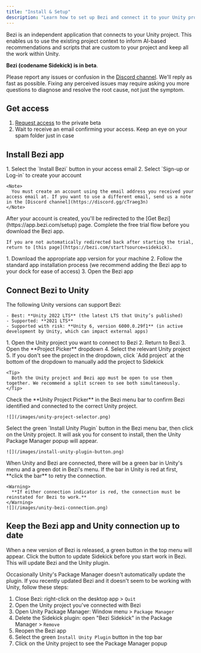 ```yaml
---
title: "Install & Setup"
description: "Learn how to set up Bezi and connect it to your Unity project."
---
```


Bezi is an independent application that connects to your Unity project. This enables us to use the existing project context to inform AI-based recommendations and scripts that are custom to your project and keep all the work within Unity.

**Bezi (codename Sidekick) is in beta**.

Please report any issues or confusion in the [Discord channel](https://discord.gg/xdSTX8JT8K). We'll reply as fast as possible. Fixing any perceived issues may require asking you more questions to diagnose and resolve the root cause, not just the symptom.

## Get access

1. [Request access](https://www.bezi.com/sidekick#form) to the private beta
2. Wait to receive an email confirming your access. Keep an eye on your spam folder just in case

## Install Bezi app

<Steps>
  <Step title="Create an account">
    1. Select the `Install Bezi` button in your access email
    2. Select `Sign-up or Log-in` to create your account

    <Note>
      You must create an account using the email address you received your access email at. If you want to use a different email, send us a note in the [Discord channel](https://discord.gg/cTraeg3n)
    </Note>
  </Step>
  <Step title="Start your free trial">
    After your account is created, you'll be redirected to the [Get Bezi](https://app.bezi.com/setup) page. Complete the free trial flow before you download the Bezi app.

    If you are not automatically redirected back after starting the trial, return to [this page](https://bezi.com/start?source=sidekick).
  </Step>
  <Step title="Install the Bezi app">
    1. Download the appropriate app version for your machine
    2. Follow the standard app installation process (we recommend adding the Bezi app to your dock for ease of access)
    3. Open the Bezi app
  </Step>
</Steps>

## Connect Bezi to Unity

<Steps>
  <Step title="Check your Unity version">
    The following Unity versions can support Bezi:

    - Best: **Unity 2022 LTS** (the latest LTS that Unity’s published)
    - Supported: **2021 LTS**
    - Supported with risk: **Unity 6, version 6000.0.29f1** (in active development by Unity, which can impact external apps)
  </Step>
  <Step title="Open the Unity project and connect it to Bezi">
    1. Open the Unity project you want to connect to Bezi
    2. Return to Bezi
    3. Open the **Project Picker** dropdown
    4. Select the relevant Unity project
    5. If you don't see the project in the dropdown, click `Add project` at the bottom of the dropdown to manually add the project to Sidekick

    <Tip>
      Both the Unity project and Bezi app must be open to use them together. We recommend a split screen to see both simultaneously.
    </Tip>
  </Step>
  <Step title="Confirm Bezi identified the Unity project">
    Check the **Unity Project Picker** in the Bezi menu bar to confirm Bezi identified and connected to the correct Unity project.

    ![](/images/unity-project-selector.png)
  </Step>
  <Step title="Connect Bezi to your Unity project">
    Select the green `Install Unity Plugin` button in the Bezi menu bar, then click on the Unity project. It will ask you for consent to install, then the Unity Package Manager popup will appear.

    ![](/images/install-unity-plugin-button.png)
  </Step>
  <Step title="Confirm connection status">
    When Unity and Bezi are connected, there will be a green bar in Unity's menu and a green dot in Bezi's menu. If the bar in Unity is red at first, **click the bar** to retry the connection.

    <Warning>
      **If either connection indicator is red, the connection must be reinstated for Bezi to work.**
    </Warning>
    ![](/images/unity-bezi-connection.png)
  </Step>
</Steps>

## Keep the Bezi app and Unity connection up to date

When a new version of Bezi is released, a green button in the top menu will appear. Click the button to update Sidekick before you start work in Bezi. This will update Bezi and the Unity plugin.

Occasionally Unity's Package Manager doesn't automatically update the plugin. If you recently updated Bezi and it doesn't seem to be working with Unity, follow these steps:

1. Close Bezi: right-click on the desktop app \> `Quit`
2. Open the Unity project you've connected with Bezi
3. Open Unity Package Manager: Window menu \> `Package Manager`
4. Delete the Sidekick plugin: open "Bezi Sidekick" in the Package Manager \> `Remove`
5. Reopen the Bezi app
6. Select the green `Install Unity Plugin` button in the top bar
7. Click on the Unity project to see the Package Manager popup